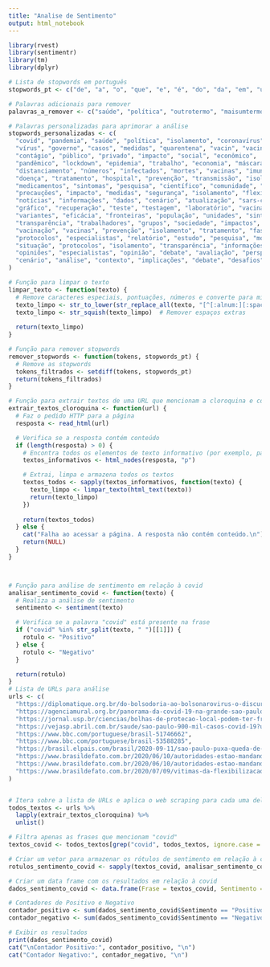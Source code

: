 ```yaml
---
title: "Analise de Sentimento"
output: html_notebook
---
```




```r

library(rvest)
library(sentimentr)
library(tm)
library(dplyr)

# Lista de stopwords em português
stopwords_pt <- c("de", "a", "o", "que", "e", "é", "do", "da", "em", "um", "para", "com", "não", "uma", "os", "no", "se", "na", "por", "mais", "as", "dos", "como", "mas", "ao", "ele", "das", "à", "seu", "sua", "ou", "quando", "muito", "nos", "já", "eu", "também", "só", "pelo", "pela", "até", "isso", "ela", "entre", "depois", "sem", "mesmo", "aos", "seus", "quem", "nas", "me", "esse", "eles", "você", "essa", "num", "nem", "suas", "meu", "às", "minha", "numa", "pelos", "elas", "qual", "nós", "lhe", "deles", "essas", "esses", "pelas", "este", "dele", "tu", "te", "vocês", "vos", "lhes", "meus", "minhas", "teu", "tua", "teus", "tuas", "nosso", "nossa", "nossos", "nossas", "dela", "delas", "esta", "estes", "estas", "aquele", "aquela", "aqueles", "aquelas", "isto", "aquilo", "estou", "está", "estamos", "estão", "estive", "esteve", "estivemos", "estiveram", "estava", "estávamos", "estavam", "estivera", "estivéramos", "esteja", "estejamos", "estejam", "estivesse", "estivéssemos", "estivessem", "estiver", "estivermos", "estiverem", "hei", "há", "havemos", "hão", "houve", "houvemos", "houveram", "houvera", "houvéramos", "haja", "hajamos", "hajam", "houvesse", "houvéssemos", "houvessem", "houver", "houvermos", "houverem", "houverei", "houverá", "houveremos", "houverão", "houveria", "houveríamos", "houveriam", "sou", "somos", "são", "era", "éramos", "eram", "fui", "foi", "fomos", "foram", "fora", "fôramos", "seja", "sejamos", "sejam", "fosse", "fôssemos", "fossem", "for", "formos", "forem", "serei", "será", "seremos", "serão", "seria", "seríamos", "seriam", "tenho", "tem", "temos", "tém", "tinha", "tínhamos", "tinham", "tive", "teve", "tivemos", "tiveram", "tivera", "tivéramos", "tenha", "tenhamos", "tenham", "tivesse", "tivéssemos", "tivessem", "tiver", "tivermos", "tiverem", "faz")

# Palavras adicionais para remover
palavras_a_remover <- c("saúde", "política", "outrotermo", "maisumtermo")

# Palavras personalizadas para aprimorar a análise
stopwords_personalizadas <- c(
  "covid", "pandemia", "saúde", "política", "isolamento", "coronavírus",
  "vírus", "governo", "casos", "medidas", "quarentena", "vacin", "vacinação",
  "contágio", "público", "privado", "impacto", "social", "econômico",
  "pandêmico", "lockdown", "epidemia", "trabalho", "economia", "máscara",
  "distanciamento", "números", "infectados", "mortes", "vacinas", "imunização",
  "doença", "tratamento", "hospital", "prevenção", "transmissão", "isolamento",
  "medicamentos", "sintomas", "pesquisa", "científico", "comunidade", "crise",
  "precauções", "impacto", "medidas", "segurança", "isolamento", "flexibilização",
  "notícias", "informações", "dados", "cenário", "atualização", "sars-cov-2",
  "gráfico", "recuperação", "teste", "testagem", "laboratório", "vacinação",
  "variantes", "eficácia", "fronteiras", "população", "unidades", "sintomas",
  "transparência", "trabalhadores", "grupos", "sociedade", "impactos", "medidas",
  "vacinação", "vacinas", "prevenção", "isolamento", "tratamento", "fases",
  "protocolos", "especialistas", "relatório", "estudo", "pesquisa", "monitoramento",
  "situação", "protocolos", "isolamento", "transparência", "informações", "notícias",
  "opiniões", "especialistas", "opinião", "debate", "avaliação", "perspectiva",
  "cenário", "análise", "contexto", "implicações", "debate", "desafios", "impactos"
)

# Função para limpar o texto
limpar_texto <- function(texto) {
  # Remove caracteres especiais, pontuações, números e converte para minúsculas
  texto_limpo <- str_to_lower(str_replace_all(texto, "[^[:alnum:][:space:]]", ""))
  texto_limpo <- str_squish(texto_limpo)  # Remover espaços extras
  
  return(texto_limpo)
}

# Função para remover stopwords
remover_stopwords <- function(tokens, stopwords_pt) {
  # Remove as stopwords
  tokens_filtrados <- setdiff(tokens, stopwords_pt)
  return(tokens_filtrados)
}

# Função para extrair textos de uma URL que mencionam a cloroquina e covid
extrair_textos_cloroquina <- function(url) {
  # Faz o pedido HTTP para a página
  resposta <- read_html(url)

  # Verifica se a resposta contém conteúdo
  if (length(resposta) > 0) {
    # Encontra todos os elementos de texto informativo (por exemplo, parágrafos)
    textos_informativos <- html_nodes(resposta, "p")

    # Extrai, limpa e armazena todos os textos
    textos_todos <- sapply(textos_informativos, function(texto) {
      texto_limpo <- limpar_texto(html_text(texto))
      return(texto_limpo)
    })
    
    return(textos_todos)
  } else {
    cat("Falha ao acessar a página. A resposta não contém conteúdo.\n")
    return(NULL)
  }
}



# Função para análise de sentimento em relação à covid
analisar_sentimento_covid <- function(texto) {
  # Realiza a análise de sentimento
  sentimento <- sentiment(texto)

  # Verifica se a palavra "covid" está presente na frase
  if ("covid" %in% str_split(texto, " ")[[1]]) {
    rotulo <- "Positivo"
  } else {
    rotulo <- "Negativo"
  }

  return(rotulo)
}
# Lista de URLs para análise
urls <- c(
  "https://diplomatique.org.br/do-bolsodoria-ao-bolsonarovirus-o-discurso-de-joao-doria/",
  "https://agenciamural.org.br/panorama-da-covid-19-na-grande-sao-paulo/",
  "https://jornal.usp.br/ciencias/bolhas-de-protecao-local-podem-ter-freado-covid-19-em-sao-paulo-aponta-pesquisa/",
  "https://vejasp.abril.com.br/saude/sao-paulo-900-mil-casos-covid-19?utm_source=google&utm_medium=cpc&utm_campaign=eda_vejasp_audiencia_institucional&gad_source=1&gclid=Cj0KCQiA6vaqBhCbARIsACF9M6nG3mRC82T1K2T4jKti86xQqVQQW2ToCM5NZhw5ORagaiFKIQzqCuMaAsoBEALw_wcB",
  "https://www.bbc.com/portuguese/brasil-51746662",
  "https://www.bbc.com/portuguese/brasil-53588285",
  "https://brasil.elpais.com/brasil/2020-09-11/sao-paulo-puxa-queda-de-mortes-por-covid-19-no-pais-mas-e-cedo-para-cravar-controle-da-pandemia.html",
  "https://www.brasildefato.com.br/2020/06/10/autoridades-estao-mandando-populacao-para-abatedouro-com-reabertura-comercial-em-sp",
  "https://www.brasildefato.com.br/2020/06/10/autoridades-estao-mandando-populacao-para-abatedouro-com-reabertura-comercial-em-sp",
  "https://www.brasildefato.com.br/2020/07/09/vitimas-da-flexibilizacao-relatos-de-quem-contraiu-covid-na-volta-ao-trabalho-em-sp"
)


# Itera sobre a lista de URLs e aplica o web scraping para cada uma delas
todos_textos <- urls %>%
  lapply(extrair_textos_cloroquina) %>%
  unlist()

# Filtra apenas as frases que mencionam "covid"
textos_covid <- todos_textos[grep("covid", todos_textos, ignore.case = TRUE)]

# Criar um vetor para armazenar os rótulos de sentimento em relação à covid
rotulos_sentimento_covid <- sapply(textos_covid, analisar_sentimento_covid)

# Criar um data frame com os resultados em relação à covid
dados_sentimento_covid <- data.frame(Frase = textos_covid, Sentimento = rotulos_sentimento_covid)

# Contadores de Positivo e Negativo
contador_positivo <- sum(dados_sentimento_covid$Sentimento == "Positivo")
contador_negativo <- sum(dados_sentimento_covid$Sentimento == "Negativo")

# Exibir os resultados
print(dados_sentimento_covid)
cat("\nContador Positivo:", contador_positivo, "\n")
cat("Contador Negativo:", contador_negativo, "\n")


```


